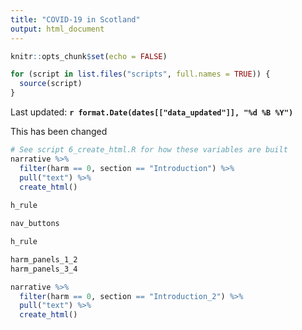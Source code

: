 ---
title: "COVID-19 in Scotland"
output: html_document
---

```{r setup, include=FALSE}
knitr::opts_chunk$set(echo = FALSE)

for (script in list.files("scripts", full.names = TRUE)) {
  source(script)
}
```

Last updated: **`r format.Date(dates[["data_updated"]], "%d %B %Y")`**

This has been changed

```{r}
# See script 6_create_html.R for how these variables are built
narrative %>%
  filter(harm == 0, section == "Introduction") %>%
  pull("text") %>%
  create_html()
  
h_rule

nav_buttons

h_rule

harm_panels_1_2
harm_panels_3_4

narrative %>%
  filter(harm == 0, section == "Introduction_2") %>%
  pull("text") %>%
  create_html()
```
